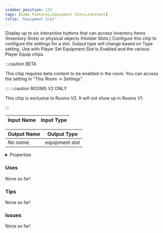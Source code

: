 ```yaml
---
sidebar_position: 115
tags: [Game Features,Equipment Slots,Constant]
title: 'Equipment Slot'
---
```


Display up to six interactive buttons that can access Inventory Items (Inventory Slots) or physical objects (Holster Slots.) Configure this chip to configure the settings for a slot. Output type will change based on Type setting.  Use with Player Set Equipment Slot Is Enabled and the various Player Equip chips.

:::caution BETA

This chip requires beta content to be enabled in the room. You can access the setting in "This Room -> Settings".

:::
:::caution ROOMS V2 ONLY

This chip is exclusive to Rooms V2. It will not show up in Rooms V1.

:::


<IChip uuid="1abf31dd-fa6e-43bb-9eb4-94a06e62f139"/>

| Input Name | Input Type |
|-----------|-----------|

| Output Name | Output Type |
|-----------|-----------|
| *No name.* | equipment slot |


<details>
  <summary>Properties</summary>
  <div>
    <div>
    <table>
      <thead>
        <tr>
          <th>Is beta required?</th>
          <th>Yes</th>
        </tr>
        <tr>
          <th>Is this chip a trolling risk?</th>
          <th>No</th>
        </tr>
        <tr>
          <th>Is this chip a role assignment risk?</th>
          <th>No</th>
        </tr>
        <tr>
          <th>Chip UUID</th>
          <th>1abf31dd-fa6e-43bb-9eb4-94a06e62f139</th>
        </tr>
        <tr>
          <th>Room availability</th>
          <th>Rooms V2 only</th>
        </tr>
      </thead>
    </table>
    </div>
  </div>
</details>

### Uses

None so far!

### Tips

None so far!

### Issues

None so far!